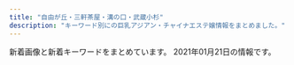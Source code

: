```yaml
---
title: "自由が丘・三軒茶屋・溝の口・武蔵小杉"
description: "キーワード別にの巨乳アジアン・チャイナエステ嬢情報をまとめました。"
---
```


新着画像と新着キーワードをまとめています。
2021年01月21日の情報です。

<DmmAffiliateIns />
<KeywordTable
  shops={
    [
    {
        "img_links": [
            "http://www.wqiowaz.site/uploads/201008/1-20100Q5550EL.jpg",
            "http://www.wqiowaz.site/uploads/201008/1-20100Q55403531.jpg",
            "http://www.wqiowaz.site/picture/cam-01.jpg",
            "http://www.wqiowaz.site/uploads/201008/1-20100Q5541T55.jpg",
            "http://www.wqiowaz.site/uploads/200629/1-200629103142X4.jpg",
            "http://www.wqiowaz.site/picture/m-head01.jpg",
            "http://www.wqiowaz.site/uploads/200914/1-20091416442NT.jpg",
            "http://www.wqiowaz.site/picture/call.png",
            "http://www.wqiowaz.site/picture/m-top004.jpg",
            "http://www.wqiowaz.site/picture/m-top003.jpg",
            "http://www.wqiowaz.site/uploads/201008/1-20100Q55522V7.jpg",
            "http://www.wqiowaz.site/uploads/200629/1-200629103104120.jpg",
            "http://www.wqiowaz.site/uploads/200914/1-200914164443K1.jpg",
            "http://www.wqiowaz.site/uploads/200630/1-200630094K4325.jpg",
            "http://www.wqiowaz.site/uploads/200630/1-200630094H5294.jpg",
            "http://www.wqiowaz.site/uploads/200629/1-200629103204442.jpg",
            "http://www.wqiowaz.site/picture/foot01.jpg"
        ],
        "station": "\u7528\u8cc0\u99c5\u6771\u53e3",
        "name": "Sweet",
        "keywords": {
            "94": 4,
            "F": 4,
            "D": 3,
            "84": 2,
            "86": 1
        },
        "url": "http://www.wqiowaz.site/"
    },
    {
        "url": "http://www.sakura.esraku.com/",
        "img_links": [
            "http://www.sakura.esraku.com/photo_news/upimg/508775f63081046140_0.jpg",
            "http://www.sakura.esraku.com/images/top.png",
            "http://www.sakura.esraku.com/files/001.jpg",
            "http://www.sakura.esraku.com/files/003.jpg",
            "http://www.sakura.esraku.com/images/s_staff.jpg",
            "http://www.sakura.esraku.com/files/004.jpg",
            "http://www.sakura.esraku.com/images/mobile.jpg",
            "http://www.sakura.esraku.com/images/lineyoyaku.jpg",
            "http://www.sakura.esraku.com/files/009.jpg",
            "http://www.sakura.esraku.com/photo_news/upimg/282545f76dfd1996d7_0.jpg",
            "http://www.sakura.esraku.com/files/006.jpg",
            "http://www.sakura.esraku.com/photo_news/upimg/221315f853e86bfad8_0.jpg",
            "http://www.sakura.esraku.com/images/s_link.jpg",
            "http://www.sakura.esraku.com/files/008.jpg",
            "http://www.sakura.esraku.com/files/005.jpg",
            "http://www.sakura.esraku.com/photo_news/upimg/921745f718627cc259_0.jpg",
            "http://www.sakura.esraku.com/files/007.jpg",
            "http://www.sakura.esraku.com/photo_news/upimg/192295fbde78dddd71_0.jpg",
            "http://www.sakura.esraku.com/files/002.jpg"
        ],
        "name": "\u685c",
        "keywords": {
            "87": 12,
            "D": 14,
            "C": 21,
            "\u30bb\u30af\u30b7\u30fc": 1
        },
        "station": "\u90fd\u7acb\u5927\u5b66\u99c5"
    },
    {
        "name": "\u697d\u697d\u5c4b",
        "url": "http://ms-rlx.com/",
        "img_links": [
            "http://ms-rlx.com/img/access/road01.jpg",
            "http://ms-rlx.com/img/att.png",
            "http://ms-rlx.com/img/ttl_tnew.png",
            "http://ms-rlx.com/img/youtube.jpg",
            "http://ms-rlx.com/img/ttl_concept.png",
            "http://ms-rlx.com/staff/milk/01mb.jpg",
            "http://ms-rlx.com/staff/sachan/01mb.jpg",
            "http://ms-rlx.com/staff/ringo/01mb.jpg",
            "http://ms-rlx.com/img/access/road02.jpg",
            "http://ms-rlx.com/staff/milk/01.jpg",
            "http://ms-rlx.com/staff/momo/01.jpg",
            "http://ms-rlx.com/staff/momo/01mb.jpg",
            "http://ms-rlx.com/staff/ruri/01.jpg",
            "http://ms-rlx.com/img/msgbtn.png",
            "http://ms-rlx.com/img/access/road03.jpg",
            "http://ms-rlx.com/staff/sachan/01.jpg",
            "http://ms-rlx.com/pic/head.png",
            "http://ms-rlx.com/img/ttl_staff.png",
            "http://ms-rlx.com/img/ttl_rec.png",
            "http://ms-rlx.com/staff/ringo/01.jpg",
            "http://ms-rlx.com/img/ttl_mobile.png",
            "http://ms-rlx.com/staff/ruri/01mb.jpg",
            "http://ms-rlx.com/i/files/homeimg.jpg"
        ],
        "keywords": {
            "C": 14
        },
        "station": "\u81ea\u7531\u304c\u4e18\u99c5\u5357\u53e3"
    },
    {
        "station": "\u5b66\u82b8\u5927\u5b66\u99c5\u6771\u53e3",
        "img_links": [
            "http://ms-shinraku.com/staff/ran/01.jpg",
            "http://ms-shinraku.com/staff/momoka/01.jpg",
            "http://ms-shinraku.com/staff/kanako/01.jpg",
            "http://ms-shinraku.com/img/foot.png",
            "http://ms-shinraku.com/pic/head.jpg",
            "http://ms-shinraku.com/staff/yuki/01.jpg",
            "http://ms-shinraku.com/staff/mari/01.jpg",
            "http://ms-shinraku.com/i/files/homeimg.jpg",
            "http://ms-shinraku.com/pic/topimg1.jpg",
            "http://ms-shinraku.com/pic/topimg2.jpg",
            "http://ms-shinraku.com/staff/ayumi/01.jpg",
            "http://ms-shinraku.com/img/ttl_staff.png"
        ],
        "name": "\u5fc3\u697d",
        "keywords": {
            "C": 2
        },
        "url": "http://ms-shinraku.com/"
    },
    {
        "keywords": {},
        "name": "\u5b89\u5fc3\u5802",
        "station": "\u99d2\u6ca2\u5927\u5b66\u99c5\u99d2\u6ca2\u516c\u5712\u53e3",
        "img_links": [
            "http://treat-msg.com/img/access/road3.jpg",
            "http://treat-msg.com/img/access/roaddm.png",
            "http://treat-msg.com/staff/riri/01.jpg",
            "http://treat-msg.com/staff/mei/01.jpg",
            "http://treat-msg.com/staff/miyo/01mb.jpg",
            "http://treat-msg.com/staff/chinatu/01.jpg",
            "http://treat-msg.com/img/foot.png",
            "http://treat-msg.com/staff/mei/01mb.jpg",
            "http://treat-msg.com/staff/riri/01mb.jpg",
            "http://treat-msg.com/img/mainhd.jpg",
            "http://treat-msg.com/staff/rumi/01.jpg",
            "http://treat-msg.com/staff/noa/01mb.jpg",
            "http://treat-msg.com/staff/kaori/01.jpg",
            "http://treat-msg.com/img/shop/msg.png",
            "http://treat-msg.com/img/access/road5.jpg",
            "http://treat-msg.com/img/access/road6.jpg",
            "http://treat-msg.com/staff/saki/01.jpg",
            "http://treat-msg.com/staff/noa/01.jpg",
            "http://treat-msg.com/img/ttl_staff.jpg",
            "http://treat-msg.com/img/head.png",
            "http://treat-msg.com/staff/rumi/01mb.jpg",
            "http://treat-msg.com/pic/corona.jpg",
            "http://treat-msg.com/staff/saki/01mb.jpg",
            "http://treat-msg.com/img/access/road2.jpg",
            "http://treat-msg.com/img/mainft.jpg",
            "http://treat-msg.com/staff/chinatu/01mb.jpg",
            "http://treat-msg.com/img/access/road4.jpg",
            "http://treat-msg.com/staff/kaori/01mb.jpg",
            "http://treat-msg.com/staff/miyo/01.jpg",
            "http://treat-msg.com/img/access/road1.jpg"
        ],
        "url": "http://treat-msg.com/"
    },
    {
        "station": "\u4e09\u8ed2\u8336\u5c4b\u99c5\u4e16\u7530\u8c37\u901a\u308a\u53e3",
        "name": "\u30d6\u30ea\u30ea\u30a2\u30f3\u30b9",
        "img_links": [
            "http://www.brilliance.mesthe.com/files/002-03.jpg",
            "http://www.brilliance.mesthe.com/images/infotiao1.jpg",
            "http://www.brilliance.mesthe.com/files/002.jpg",
            "http://www.brilliance.mesthe.com/files/002-02.jpg",
            "http://www.brilliance.mesthe.com/images/s3.jpg",
            "http://www.brilliance.mesthe.com/images/main_top.png",
            "http://www.brilliance.mesthe.com/images/shop/shop03.jpg",
            "http://www.brilliance.mesthe.com/files/005-02.jpg",
            "http://www.brilliance.mesthe.com/files/003-02.jpg",
            "http://www.brilliance.mesthe.com/images/new3.png",
            "http://www.brilliance.mesthe.com/images/shop/shop04.jpg",
            "http://www.brilliance.mesthe.com/files/005-03.jpg",
            "http://www.brilliance.mesthe.com/files/003.jpg",
            "http://www.brilliance.mesthe.com/files/003-03.jpg",
            "http://www.brilliance.mesthe.com/files/001-02.jpg",
            "http://www.brilliance.mesthe.com/images/s1.jpg",
            "http://www.brilliance.mesthe.com/files/004-03.jpg",
            "http://www.brilliance.mesthe.com/files/004-02.jpg",
            "http://www.brilliance.mesthe.com/images/xian.png",
            "http://www.brilliance.mesthe.com/files/001-03.jpg",
            "http://www.brilliance.mesthe.com/images/new1.png",
            "http://www.brilliance.mesthe.com/images/zi_massage.png",
            "http://www.brilliance.mesthe.com/files/004.jpg",
            "http://www.brilliance.mesthe.com/images/service.png",
            "http://www.brilliance.mesthe.com/files/001.jpg",
            "http://www.brilliance.mesthe.com/images/shop/shop01.jpg",
            "http://www.brilliance.mesthe.com/images/s2.jpg",
            "http://www.brilliance.mesthe.com/files/005.jpg",
            "http://www.brilliance.mesthe.com/images/shop/shop02.jpg",
            "http://www.brilliance.mesthe.com/images/zi_staff.png",
            "http://www.brilliance.mesthe.com/images/tel.png",
            "http://www.brilliance.mesthe.com/images/maga.jpg",
            "http://www.brilliance.mesthe.com/images/pick.png",
            "http://www.brilliance.mesthe.com/images/main_bottom.png"
        ],
        "keywords": {
            "C": 2,
            "87": 1,
            "D": 3,
            "85": 2,
            "86": 2
        },
        "url": "http://www.brilliance.mesthe.com/"
    },
    {
        "img_links": [
            "http://annex-jp.info/images/kp-info.jpg",
            "http://annex-jp.info/images/mayumi.jpg",
            "http://annex-jp.info/images/yoho.jpg",
            "http://annex-jp.info/images/nana.jpg",
            "http://annex-jp.info/images/mari.jpg",
            "http://www.annex-jp.info/i/img/nana.jpg",
            "http://www.annex-jp.info/i/img/yoho.jpg",
            "http://www.annex-jp.info/i/img/riri.jpg",
            "http://www.annex-jp.info/i/img/sayuri.jpg",
            "http://www.annex-jp.info/i/img/mari.jpg",
            "http://www.annex-jp.info/i/img/mayumi.jpg",
            "http://annex-jp.info/images/sayuri.jpg",
            "http://annex-jp.info/images/info.png",
            "http://annex-jp.info/images/riri.jpg"
        ],
        "url": "http://annex-jp.info/",
        "keywords": {},
        "station": "\u81ea\u7531\u304c\u4e18\u99c5\u5317\u53e3",
        "name": "\u305f\u3093\u307d\u307d"
    },
    {
        "station": "\u4e8c\u5b50\u7389\u5ddd\u99c5\u897f\u53e3",
        "img_links": [
            "http://tanoshii.jpn.mn/images/info1.jpg",
            "http://tanoshii.jpn.mn/photos/sites/76/2020/10/2020101305315556.jpg",
            "http://tanoshii.jpn.mn/photos/sites/76/2020/01/2020012908322311.jpg",
            "http://tanoshii.jpn.mn/photos/sites/76/2020/12/202012240922577.jpg",
            "http://tanoshii.jpn.mn/photos/sites/76/2020/07/2020071004330148.jpg",
            "http://tanoshii.jpn.mn/photos/sites/76/2020/04/2020040401245819.jpg",
            "http://tanoshii.jpn.mn/images/side_link.jpg",
            "http://tanoshii.jpn.mn/images/info2.jpg",
            "http://tanoshii.jpn.mn/photos/sites/76/2020/02/2020020601144618.jpg",
            "http://tanoshii.jpn.mn/images/link_nav02.jpg",
            "http://tanoshii.jpn.mn/photos/sites/76/2020/07/2020071004194210.jpg",
            "http://tanoshii.jpn.mn/photos/sites/76/2020/01/2020010206122496.jpg",
            "http://tanoshii.jpn.mn/photos/sites/76/2020/08/2020081201584255.jpg",
            "http://tanoshii.jpn.mn/photos/sites/76/2020/11/2020111603281212.jpg",
            "http://tanoshii.jpn.mn/photos/sites/76/2020/12/2020122205012857.jpg",
            "http://tanoshii.jpn.mn/photos/sites/76/2020/10/2020102803545189.jpg",
            "http://tanoshii.jpn.mn/photos/sites/76/2020/09/2020093003412655.jpg",
            "http://tanoshii.jpn.mn/photos/sites/76/2020/09/2020093003412015.jpg",
            "http://tanoshii.jpn.mn/photos/sites/76/2020/08/2020080507421162.jpg",
            "http://tanoshii.jpn.mn/photos/sites/76/2020/01/2020012603560666.jpg",
            "http://tanoshii.jpn.mn/images/top.png",
            "http://tanoshii.jpn.mn/photos/sites/76/2020/12/2020120901212835.jpg",
            "http://tanoshii.jpn.mn/photos/sites/76/2020/01/2020011710434680.jpg",
            "http://tanoshii.jpn.mn/photos/sites/76/2021/01/2021011304151051.jpg",
            "http://tanoshii.jpn.mn/photos/sites/76/2020/09/2020090307211283.jpg",
            "http://tanoshii.jpn.mn/images/link_nav06.jpg",
            "http://tanoshii.jpn.mn/photos/sites/76/2019/12/2019121409132447.jpg",
            "http://tanoshii.jpn.mn/images/top_slider02.jpg",
            "http://tanoshii.jpn.mn/photos/sites/76/2020/12/2020121807285563.jpg",
            "http://tanoshii.jpn.mn/photos/sites/76/2020/06/2020061605184059.jpg",
            "http://tanoshii.jpn.mn/photos/sites/76/2019/12/201912280133413.jpg",
            "http://tanoshii.jpn.mn/images/link_nav04.jpg",
            "http://tanoshii.jpn.mn/photos/sites/76/2019/12/2019121409131966.jpg",
            "http://tanoshii.jpn.mn/photos/sites/76/2020/12/202012060340027.jpg",
            "http://tanoshii.jpn.mn/photos/sites/76/2021/01/2021010305174759.jpg",
            "http://tanoshii.jpn.mn/photos/sites/76/2019/12/2019121409132124.jpg",
            "http://tanoshii.jpn.mn/photos/sites/76/2019/12/2019121409132234.jpg",
            "http://tanoshii.jpn.mn/photos/sites/76/2020/11/2020112902000038.jpg",
            "http://tanoshii.jpn.mn/images/top_slider01.jpg",
            "http://tanoshii.jpn.mn/photos/sites/76/2020/11/2020112407093420.jpg",
            "http://tanoshii.jpn.mn/photos/sites/76/2020/05/2020052603000345.jpg",
            "http://tanoshii.jpn.mn/photos/sites/76/2020/04/2020041703571830.jpg",
            "http://tanoshii.jpn.mn/images/link_nav03.jpg",
            "http://tanoshii.jpn.mn/images/link_nav01.jpg",
            "http://tanoshii.jpn.mn/images/side_mobile.jpg",
            "http://tanoshii.jpn.mn/photos/sites/76/2020/12/2020120904441346.jpg",
            "http://tanoshii.jpn.mn/images/link_nav07.jpg",
            "http://tanoshii.jpn.mn/images/ico01.png",
            "http://tanoshii.jpn.mn/photos/sites/76/2020/06/2020061605184178.jpg",
            "http://tanoshii.jpn.mn/photos/sites/76/2019/12/201912140913237.jpg",
            "http://tanoshii.jpn.mn/photos/sites/76/2020/09/2020090800560727.jpg",
            "http://tanoshii.jpn.mn/images/side_tel.jpg",
            "http://tanoshii.jpn.mn/photos/sites/76/2020/05/2020051702012070.jpg",
            "http://tanoshii.jpn.mn/photos/sites/76/2020/03/2020032803325898.jpg",
            "http://tanoshii.jpn.mn/photos/sites/76/2020/01/2020010206122380.jpg",
            "http://tanoshii.jpn.mn/photos/sites/76/2020/01/2020011207465264.jpg",
            "http://tanoshii.jpn.mn/images/link_nav05.jpg",
            "http://tanoshii.jpn.mn/photos/sites/76/2020/11/2020110307113062.jpg",
            "http://tanoshii.jpn.mn/photos/sites/76/2020/09/2020092006290275.jpg",
            "http://tanoshii.jpn.mn/photos/sites/76/2020/01/2020011207465354.jpg",
            "http://tanoshii.jpn.mn/images/sp_top.jpg",
            "http://tanoshii.jpn.mn/images/info3.jpg",
            "http://tanoshii.jpn.mn/photos/sites/76/2020/02/2020022603283463.jpg",
            "http://tanoshii.jpn.mn/photos/sites/76/2019/12/2019122801334276.jpg",
            "http://tanoshii.jpn.mn/photos/sites/76/2020/09/2020090803135392.jpg",
            "http://tanoshii.jpn.mn/photos/sites/76/2020/12/2020120904423083.jpg",
            "http://tanoshii.jpn.mn/photos/sites/76/2020/01/2020012603561216.jpg",
            "http://tanoshii.jpn.mn/photos/sites/76/2020/06/2020060701410487.jpg",
            "http://tanoshii.jpn.mn/photos/sites/76/2019/12/2019121409132141.jpg",
            "http://tanoshii.jpn.mn/photos/sites/76/2020/08/2020082903370364.jpg",
            "http://tanoshii.jpn.mn/photos/sites/76/2020/03/202003090333270.jpg",
            "http://tanoshii.jpn.mn/photos/sites/76/2020/12/2020122501502779.jpg",
            "http://tanoshii.jpn.mn/photos/sites/76/2021/01/2021011304145677.jpg"
        ],
        "name": "\u697d\u3057\u3044",
        "keywords": {
            "83": 4,
            "89": 1,
            "C": 8,
            "86": 7,
            "D": 14,
            "85": 4,
            "87": 10,
            "E": 11,
            "93": 1,
            "84": 1,
            "82": 3,
            "88": 2
        },
        "url": "http://tanoshii.jpn.mn/"
    },
    {
        "url": "http://yourroom.net/",
        "station": "\u7b49\u3005\u529b\u99c5",
        "name": "\u30b9\u30de\u30a4\u30eb",
        "keywords": {},
        "img_links": [
            "http://yourroom.net/images/1.jpg",
            "http://yourroom.net/photo/maho1.jpg",
            "http://yourroom.net/photo/mini-yui1.jpg",
            "http://yourroom.net/photo/mini-yuki2.jpg",
            "http://yourroom.net/photo/yui1.jpg",
            "http://yourroom.net/photo/yuki1.jpg",
            "http://yourroom.net/images/saikai.png",
            "http://yourroom.net/photo/mini-yuki1.jpg",
            "http://yourroom.net/photo/mini-yui2.jpg",
            "http://yourroom.net/photo/mini-maho1.jpg",
            "http://yourroom.net/images/1s.jpg"
        ]
    },
    {
        "keywords": {},
        "name": "\u30d6\u30eb\u30fc\u30d9\u30ea\u30fc",
        "img_links": [
            "http://b-berry.work/images/1.jpg",
            "http://b-berry.work/images/tg.jpg",
            "http://b-berry.work/images/news.jpg",
            "http://b-berry.work/images/staff_t.jpg",
            "http://b-berry.work/images/ac1.jpg",
            "http://b-berry.work/images/int1.jpg",
            "http://b-berry.work/images/head.jpg",
            "http://b-berry.work/images/3.jpg",
            "http://b-berry.work/img/mona1.jpg",
            "http://b-berry.work/staff/maya.jpg",
            "http://b-berry.work/staff/yuri.jpg",
            "http://b-berry.work/img/maya1.jpg",
            "http://b-berry.work/images/rec1.jpg",
            "http://b-berry.work/images/ac2.jpg",
            "http://b-berry.work/img/yuri1.jpg",
            "http://b-berry.work/images/s1.png",
            "http://b-berry.work/images/sys.jpg",
            "http://b-berry.work/images/int2.jpg",
            "http://b-berry.work/images/rec2.jpg",
            "http://b-berry.work/staff/mona.jpg",
            "http://b-berry.work/images/2.jpg",
            "http://b-berry.work/images/interior_t.jpg"
        ],
        "url": "http://b-berry.work/",
        "station": "\u81ea\u7531\u304c\u4e18\u99c5\u5317\u53e3"
    },
    {
        "station": "\u81ea\u7531\u304c\u4e18\u99c5\u5317\u53e3",
        "keywords": {},
        "img_links": [
            "http://www.es-flower.link/images/rec1.png",
            "http://www.es-flower.link/sp/img/yume1.jpg",
            "http://www.es-flower.link/images/staff_t.jpg",
            "http://www.es-flower.link/sp/images/1.jpg",
            "http://www.es-flower.link/img/yume1.jpg",
            "http://www.es-flower.link/images/rec2.jpg",
            "http://www.es-flower.link/sp/images/rec1.jpg",
            "http://www.es-flower.link/sp/img/koyuki1.jpg",
            "http://www.es-flower.link/images/sys.png",
            "http://www.es-flower.link/sp/img/mizuki1.jpg",
            "http://www.es-flower.link/images/head.jpg",
            "http://www.es-flower.link/sp/images/sys2.jpg",
            "http://www.es-flower.link/sp/images/sys3.jpg",
            "http://www.es-flower.link/images/1.jpg",
            "http://www.es-flower.link/sp/images/time.jpg",
            "http://www.es-flower.link/img/huyumi1.jpg",
            "http://www.es-flower.link/sp/images/6.jpg",
            "http://www.es-flower.link/images/int2.png",
            "http://www.es-flower.link/sp/images/newsb.png",
            "http://www.es-flower.link/sp/images/sys1.jpg",
            "http://www.es-flower.link/sp/images/5.jpg",
            "http://www.es-flower.link/img/mizuki1.jpg",
            "http://www.es-flower.link/sp/images/rec2.jpg",
            "http://www.es-flower.link/images/3.jpg",
            "http://www.es-flower.link/sp/images/ac1.jpg",
            "http://www.es-flower.link/sp/images/head.png",
            "http://www.es-flower.link/sp/menu/staff.jpg",
            "http://www.es-flower.link/sp/images/interior_t.jpg",
            "http://www.es-flower.link/images/5.jpg",
            "http://www.es-flower.link/sp/images/sisu_t.jpg",
            "http://www.es-flower.link/images/sm.jpg",
            "http://www.es-flower.link/images/interior_t.jpg",
            "http://www.es-flower.link/sp/img/nene1.jpg",
            "http://www.es-flower.link/sp/images/footer.jpg",
            "http://www.es-flower.link/images/int1.png",
            "http://www.es-flower.link/sp/images/sisu.jpg",
            "http://www.es-flower.link/images/2.jpg",
            "http://www.es-flower.link/sp/images/pc.jpg",
            "http://www.es-flower.link/sp/images/2.jpg",
            "http://www.es-flower.link/sp/images/news.jpg",
            "http://www.es-flower.link/sp/img/huyumi1.jpg",
            "http://www.es-flower.link/sp/images/int1.jpg",
            "http://www.es-flower.link/sp/menu/interior.jpg",
            "http://www.es-flower.link/images/4.jpg",
            "http://www.es-flower.link/img/arisa1.jpg",
            "http://www.es-flower.link/sp/images/3.jpg",
            "http://www.es-flower.link/img/nene1.jpg",
            "http://www.es-flower.link/images/news.jpg",
            "http://www.es-flower.link/images/mobile.jpg",
            "http://www.es-flower.link/sp/images/staff_t.jpg",
            "http://www.es-flower.link/sp/images/int2.jpg",
            "http://www.es-flower.link/images/6.jpg",
            "http://www.es-flower.link/img/koyuki1.jpg",
            "http://www.es-flower.link/sp/images/rec3.jpg",
            "http://www.es-flower.link/sp/menu/top.jpg",
            "http://www.es-flower.link/sp/img/arisa1.jpg",
            "http://www.es-flower.link/sp/images/4.jpg",
            "http://www.es-flower.link/images/ta.jpg",
            "http://www.es-flower.link/sp/images/tel.jpg",
            "http://www.es-flower.link/sp/images/top.jpg",
            "http://www.es-flower.link/images/info.jpg"
        ],
        "url": "http://www.es-flower.link/",
        "name": "\u6625\u306e\u604b"
    },
    {
        "keywords": {
            "\u30bb\u30af\u30b7\u30fc": 1,
            "\u80f8": 1
        },
        "url": "http://www.hanaikada.masg.info/",
        "name": "\u82b1\u7b4f -\u306f\u306a\u3044\u304b\u3060-",
        "img_links": [
            "http://www.hanaikada.masg.info/photo_news/upimg/108215f82f974a7fed_0.jpg",
            "http://www.hanaikada.masg.info/images/osusume01.png",
            "http://www.hanaikada.masg.info/images/top02-left.png",
            "http://www.hanaikada.masg.info/files/004.jpg",
            "http://www.hanaikada.masg.info/images/nav-001.png",
            "http://www.hanaikada.masg.info/images/nav-006.png",
            "http://www.hanaikada.masg.info/files/002.jpg",
            "http://www.hanaikada.masg.info/photo_news/upimg/795065ff41f22a3d42_0.jpg",
            "http://www.hanaikada.masg.info/files/007.jpg",
            "http://www.hanaikada.masg.info/photo_news/upimg/108215f82f974a7fed_1.jpg",
            "http://www.hanaikada.masg.info/photo_news/upimg/919615fe051ff3aebe_0.jpg",
            "http://www.hanaikada.masg.info/files/009.jpg",
            "http://www.hanaikada.masg.info/images/nav-004.png",
            "http://www.hanaikada.masg.info/images/nav-003.png",
            "http://www.hanaikada.masg.info/photo_news/upimg/196915fd72c6a20b48_0.jpg",
            "http://www.hanaikada.masg.info/images/tel.png",
            "http://www.hanaikada.masg.info/images/nav-002.png",
            "http://www.hanaikada.masg.info/files/008.jpg",
            "http://www.hanaikada.masg.info/images/top003.png",
            "http://www.hanaikada.masg.info/photo_news/upimg/5633360052e85766ed_0.jpg",
            "http://www.hanaikada.masg.info/files/001.jpg",
            "http://www.hanaikada.masg.info/images/nav-005.png",
            "http://www.hanaikada.masg.info/files/003.jpg",
            "http://www.hanaikada.masg.info/images/top01.png",
            "http://www.hanaikada.masg.info/photo_news/upimg/108215f82f974a7fed_2.jpg",
            "http://www.hanaikada.masg.info/files/005.jpg"
        ],
        "station": "\u4e8c\u5b50\u7389\u5ddd\u99c5\u897f\u53e3"
    },
    {
        "img_links": [
            "http://in-esthe.com/you/images/p-4.jpg",
            "http://in-esthe.com/you/images/r-1.jpg",
            "http://in-esthe.com/you/images/p-7.jpg",
            "http://in-esthe.com/you/images/botton.jpg",
            "http://in-esthe.com/you/images/r-2.jpg",
            "http://in-esthe.com/you/images/p-8.jpg",
            "http://cdn.dino-es.com/images/logo/468x60DinoEs.png",
            "http://in-esthe.com/you/images/p-3.jpg",
            "http://in-esthe.com/you/images/p-11.jpg",
            "http://in-esthe.com/you/images/fla.jpg",
            "http://in-esthe.com/you/images/mo.png",
            "http://in-esthe.com/you/images/p-9.jpg",
            "http://in-esthe.com/you/images/p-5.jpg",
            "http://in-esthe.com/you/images/p-0.jpg",
            "http://in-esthe.com/you/images/p-10.jpg"
        ],
        "name": "\u60a0",
        "url": "http://in-esthe.com/you/",
        "station": "\u5b66\u82b8\u5927\u5b66\u99c5\u6771\u53e3",
        "keywords": {}
    },
    {
        "station": "\u4e8c\u5b50\u7389\u5ddd\u99c5\u6771\u53e3",
        "img_links": [
            "http://koibito.ies.bz/images/s_ranking.png",
            "http://koibito.ies.bz/photos/sites/69/2018/10/2018100214242547.jpg",
            "http://koibito.ies.bz/images/room3.jpg",
            "http://koibito.ies.bz/images/room1.jpg",
            "http://koibito.ies.bz/photos/sites/69/2018/10/2018100214220989.jpg",
            "http://koibito.ies.bz/images/new.jpg",
            "http://koibito.ies.bz/images/link.jpg",
            "http://koibito.ies.bz/images/s_staff1.png",
            "http://koibito.ies.bz/images/room4.jpg",
            "http://koibito.ies.bz/images/top.png",
            "http://koibito.ies.bz/photos/sites/69/2018/10/201810150304491.jpg",
            "http://koibito.ies.bz/images/no1.png",
            "http://koibito.ies.bz/images/s_pick.jpg",
            "http://koibito.ies.bz/images/mobile.jpg",
            "http://koibito.ies.bz/images/info.jpg",
            "http://koibito.ies.bz/images/no2.png",
            "http://koibito.ies.bz/images/room2.jpg",
            "http://koibito.ies.bz/images/s_staff.png",
            "http://koibito.ies.bz/images/s_news.png"
        ],
        "keywords": {
            "C": 1,
            "85": 1,
            "86": 2
        },
        "name": "\u604b\u4eba",
        "url": "http://koibito.ies.bz/"
    },
    {
        "img_links": [
            "http://relaxation-soil.net/photo/mini-newgirl3.jpg",
            "http://relaxation-soil.net/images/1s.jpg",
            "http://relaxation-soil.net/photo/mini-yuyu3.jpg",
            "http://relaxation-soil.net/photo/anna1.jpg",
            "http://relaxation-soil.net/photo/mini-anna3.jpg",
            "http://relaxation-soil.net/photo/mini-rie2.jpg",
            "http://relaxation-soil.net/images/1.jpg",
            "http://relaxation-soil.net/photo/yuyu4.jpg",
            "http://relaxation-soil.net/photo/mini-newgirl2.jpg",
            "http://relaxation-soil.net/photo/mini-yuyu4.jpg",
            "http://relaxation-soil.net/photo/mini-rie1.jpg",
            "http://relaxation-soil.net/photo/mini-anna1.jpg",
            "http://relaxation-soil.net/photo/rie1.jpg",
            "http://relaxation-soil.net/photo/mini-newgirl1.jpg",
            "http://relaxation-soil.net/images/saikai.png"
        ],
        "name": "\u30bd\u30a4\u30eb",
        "station": "\u4e0a\u91ce\u6bdb\u99c5",
        "keywords": {},
        "url": "http://relaxation-soil.net/"
    },
    {
        "img_links": [
            "http://www.miyuki.es-relax.info/images/kp01.jpg",
            "http://www.miyuki.es-relax.info/images/sp03.jpg",
            "http://www.miyuki.es-relax.info/gals/nana1.jpg",
            "http://www.miyuki.es-relax.info/images/info3.jpg",
            "http://www.miyuki.es-relax.info/images/sp02.jpg",
            "http://www.miyuki.es-relax.info/images/info4.jpg",
            "http://www.miyuki.es-relax.info/images/yoyaku.png",
            "http://www.miyuki.es-relax.info/gals/yuki1.jpg",
            "http://www.miyuki.es-relax.info/images/info2.jpg",
            "http://www.miyuki.es-relax.info/gals/yuri1.jpg",
            "http://www.miyuki.es-relax.info/images/info1.jpg",
            "http://www.miyuki.es-relax.info/images/sp01.jpg"
        ],
        "name": "\u30de\u30c3\u30b5\u30fc\u30b8\u306e\u66d9",
        "keywords": {},
        "station": "\u5927\u5ca1\u5c71\u99c5",
        "url": "http://www.miyuki.es-relax.info/"
    },
    {
        "name": "\u661f\u306e\u8f1d\u304d",
        "station": "\u4e09\u8ed2\u8336\u5c4b\u99c5\u5317\u53e3",
        "img_links": [
            "http://kagayaki.jpn.cm/images/room5.jpg",
            "http://kagayaki.jpn.cm/images/mobile2.jpg",
            "http://kagayaki.jpn.cm/images/mobile.jpg",
            "http://kagayaki.jpn.cm/images/end1.jpg",
            "http://kagayaki.jpn.cm/photos/sites/35/2016/08/staff3.jpg",
            "http://kagayaki.jpn.cm/photos/sites/35/2016/11/11.jpg",
            "http://kagayaki.jpn.cm/images/room2.jpg",
            "http://kagayaki.jpn.cm/photos/sites/35/2016/11/12.jpg",
            "http://kagayaki.jpn.cm/photos/sites/35/2017/11/2017110107513579.jpg",
            "http://kagayaki.jpn.cm/photos/sites/35/2016/11/1.jpg",
            "http://kagayaki.jpn.cm/images/top.jpg",
            "http://kagayaki.jpn.cm/images/girl-z2.jpg",
            "http://kagayaki.jpn.cm/images/room3.jpg",
            "http://kagayaki.jpn.cm/photos/sites/35/2016/08/staff32.jpg",
            "http://kagayaki.jpn.cm/images/room6.jpg",
            "http://kagayaki.jpn.cm/photos/sites/35/2020/10/2020100418535814.jpg",
            "http://kagayaki.jpn.cm/photos/sites/35/2019/09/2019092518230998.jpg",
            "http://kagayaki.jpn.cm/images/room1.jpg",
            "http://kagayaki.jpn.cm/images/staff0.jpg",
            "http://kagayaki.jpn.cm/images/room4.jpg",
            "http://kagayaki.jpn.cm/images/staff_line.png",
            "http://kagayaki.jpn.cm/images/bj3.png",
            "http://kagayaki.jpn.cm/images/girl-z1.jpg",
            "http://kagayaki.jpn.cm/photos/sites/35/2016/09/637893871729784570.jpg"
        ],
        "url": "http://kagayaki.jpn.cm/",
        "keywords": {
            "86": 5,
            "87": 2,
            "C": 17,
            "E": 1,
            "D": 6,
            "84": 1
        }
    },
    {
        "station": "\u4e8c\u5b50\u7389\u5ddd\u99c5",
        "img_links": [
            "https://fy.uouono.com/wp-content/themes/este/img/4.jpg",
            "https://fy.uouono.com/wp-content/themes/este/img/top-img02.png",
            "https://fy.uouono.com/wp-content/uploads/2020/01/diouygforyou.jpg",
            "https://fy.uouono.com/wp-content/themes/este/img/3.jpg",
            "https://fy.uouono.com/wp-content/themes/este/img/top-img01a.png",
            "https://fy.uouono.com/wp-content/themes/este/img/top-img01b.png",
            "https://fy.uouono.com/wp-content/uploads/2020/10/21349876harumo.jpg",
            "https://fy.uouono.com/wp-content/themes/este/img/1.jpg",
            "https://fy.uouono.com/wp-content/uploads/2020/10/09uiyharumo.jpg",
            "https://fy.uouono.com/wp-content/uploads/2019/04/11foryou.jpg",
            "https://fy.uouono.com/wp-content/uploads/2020/12/09foryou.jpg",
            "https://fy.uouono.com/wp-content/themes/este/img/tel_footer.png",
            "https://fy.uouono.com/wp-content/uploads/2020/12/11foryou.jpg",
            "https://fy.uouono.com/wp-content/uploads/2020/01/90897tyrdfforyou.jpg",
            "https://fy.uouono.com/wp-content/themes/este/img/call.png",
            "https://fy.uouono.com/wp-content/themes/este/img/tel_header.png",
            "https://fy.uouono.com/wp-content/uploads/2019/06/oijhg9876rforyou.jpg",
            "https://fy.uouono.com/wp-content/uploads/2019/06/098765easforyou.jpg",
            "https://fy.uouono.com/wp-content/themes/este/img/2.jpg",
            "https://fy.uouono.com/wp-content/uploads/2019/06/asayou.jpg",
            "https://fy.uouono.com/wp-content/themes/este/img/top-img04.png",
            "https://fy.uouono.com/wp-content/uploads/2019/12/00harumo.jpg",
            "https://fy.uouono.com/wp-content/uploads/2020/10/ff-foryou.jpg",
            "https://fy.uouono.com/wp-content/uploads/2019/06/098765resdaxfforyou.jpg",
            "https://fy.uouono.com/wp-content/uploads/2020/12/1foryou.jpg",
            "https://fy.uouono.com/wp-content/themes/este/img/top-img01.png"
        ],
        "url": "https://fy.uouono.com",
        "keywords": {
            "E": 12,
            "D": 35
        },
        "name": "For You"
    },
    {
        "name": "JoJo",
        "station": "\u4e09\u8ed2\u8336\u5c4b\u99c5\u5357\u53e3",
        "url": "http://www.jojo.mensnv.com/",
        "img_links": [
            "http://www.jojo.mensnv.com/images/slider/03.jpg",
            "http://www.jojo.mensnv.com/files/011.jpg",
            "http://www.jojo.mensnv.com/files/002.jpg",
            "http://www.jojo.mensnv.com/files/012.jpg",
            "http://www.jojo.mensnv.com/files/003-02.jpg",
            "http://www.jojo.mensnv.com/files/014-03.jpg",
            "http://www.jojo.mensnv.com/files/005.jpg",
            "http://www.jojo.mensnv.com/files/007-02.jpg",
            "http://www.jojo.mensnv.com/files/005-02.jpg",
            "http://www.jojo.mensnv.com/files/006-03.jpg",
            "http://www.jojo.mensnv.com/files/003-03.jpg",
            "http://www.jojo.mensnv.com/files/001-03.jpg",
            "http://www.jojo.mensnv.com/files/006-02.jpg",
            "http://www.jojo.mensnv.com/files/009-03.jpg",
            "http://www.jojo.mensnv.com/files/001-02.jpg",
            "http://www.jojo.mensnv.com/files/011-03.jpg",
            "http://www.jojo.mensnv.com/files/014.jpg",
            "http://www.jojo.mensnv.com/files/007-03.jpg",
            "http://www.jojo.mensnv.com/files/012-03.jpg",
            "http://www.jojo.mensnv.com/images/showCover.png",
            "http://www.jojo.mensnv.com/files/003.jpg",
            "http://www.jojo.mensnv.com/files/004-02.jpg",
            "http://www.jojo.mensnv.com/files/004-03.jpg",
            "http://www.jojo.mensnv.com/files/007.jpg",
            "http://www.jojo.mensnv.com/files/006.jpg",
            "http://www.jojo.mensnv.com/files/014-02.jpg",
            "http://www.jojo.mensnv.com/files/004.jpg",
            "http://www.jojo.mensnv.com/files/010.jpg",
            "http://www.jojo.mensnv.com/files/013-03.jpg",
            "http://www.jojo.mensnv.com/files/009-02.jpg",
            "http://www.jojo.mensnv.com/images/slider/02.jpg",
            "http://www.jojo.mensnv.com/images/tel.png",
            "http://www.jojo.mensnv.com/files/013.jpg",
            "http://www.jojo.mensnv.com/files/009.jpg",
            "http://www.jojo.mensnv.com/files/005-03.jpg",
            "http://www.jojo.mensnv.com/files/002-03.jpg",
            "http://www.jojo.mensnv.com/images/slider/01.jpg",
            "http://www.jojo.mensnv.com/files/013-02.jpg",
            "http://www.jojo.mensnv.com/images/coverGirlParts.png",
            "http://www.jojo.mensnv.com/files/011-02.jpg",
            "http://www.jojo.mensnv.com/files/012-02.jpg",
            "http://www.jojo.mensnv.com/files/010-02.jpg",
            "http://www.jojo.mensnv.com/images/mobile.jpg",
            "http://www.jojo.mensnv.com/files/010-03.jpg",
            "http://www.jojo.mensnv.com/files/001.jpg",
            "http://www.jojo.mensnv.com/images/backlistbtn.png",
            "http://www.jojo.mensnv.com/files/002-02.jpg"
        ],
        "keywords": {
            "86": 12,
            "\u30bb\u30af\u30b7\u30fc": 1,
            "85": 9,
            "88": 3,
            "C": 3,
            "D": 18,
            "84": 6
        }
    },
    {
        "station": "\u5b66\u82b8\u5927\u5b66\u99c5\u897f\u53e3",
        "img_links": [
            "http://clair.work/images/no_image.jpg",
            "http://clair.work/images/recruit/req_03.jpg",
            "http://clair.work/images/recruit/sp_mainvisual.jpg",
            "http://clair.work/images/icon_ranking_05.png",
            "http://clair.work/images/recruit/point_09.png",
            "http://clair.work/images/recruit/nagare_02.jpg",
            "http://clair.work/images/icon_ranking_01.png",
            "http://clair.work/images/recruit/nagare_06.png",
            "http://clair.work/images/trigger.jpg",
            "http://clair.work/images/recruit/message_03.png",
            "http://clair.work/images/recruit/nagare_07.png",
            "http://clair.work/images/recruit/point_06.png",
            "http://clair.work/images/mainvisual_02_s.jpg",
            "http://clair.work/staff/humi2.jpg",
            "http://clair.work/images/recruit/point_08.png",
            "http://clair.work/images/mainvisual_02.jpg",
            "http://clair.work/images/recruit/nagare_05.png",
            "http://clair.work/images/head_therapist.jpg",
            "http://clair.work/images/recruit/point_07.png",
            "http://clair.work/images/recruit/point_04.png",
            "http://clair.work/images/recruit/nagare_03.jpg",
            "http://clair.work/images/recruit/nagare_01.jpg",
            "http://clair.work/images/sw_home.png",
            "http://clair.work/staff/kasumi1.jpg",
            "http://clair.work/images/recruit/point_05.png",
            "http://clair.work/images/icon_ranking_04.png",
            "http://clair.work/images/icon_ranking_02.png",
            "http://clair.work/images/icon_new.png",
            "http://clair.work/staff/yua1.jpg",
            "http://clair.work/staff/humi1.jpg",
            "http://clair.work/staff/mayu1.jpg",
            "http://clair.work/images/mainvisual_01.jpg",
            "http://clair.work/images/recruit/point_03.png",
            "http://clair.work/images/sw_tel.png",
            "http://clair.work/staff/ayaka1.jpg",
            "http://clair.work/images/icon_ranking_03.png",
            "http://clair.work/images/head_interior.jpg",
            "http://clair.work/images/mainvisual_01_s.jpg"
        ],
        "url": "http://clair.work/",
        "name": "Clair \uff5e\u30af\u30ec\u30fc\u30eb\uff5e",
        "keywords": {
            "D": 4,
            "C": 4,
            "E": 2
        }
    }
]
}
/>
<DmmAffiliateScript />
